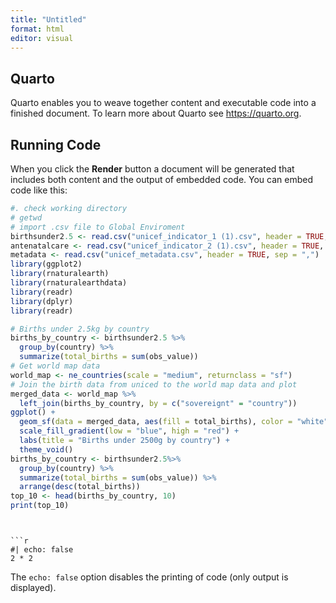 ```yaml
---
title: "Untitled"
format: html
editor: visual
---
```


## Quarto

Quarto enables you to weave together content and executable code into a finished document. To learn more about Quarto see <https://quarto.org>.

## Running Code

When you click the **Render** button a document will be generated that includes both content and the output of embedded code. You can embed code like this:

```r
#. check working directory
# getwd
# import .csv file to Global Enviroment
birthsunder2.5 <- read.csv("unicef_indicator_1 (1).csv", header = TRUE, sep = "," )
antenatalcare <- read.csv("unicef_indicator_2 (1).csv", header = TRUE, sep = ",")
metadata <- read.csv("unicef_metadata.csv", header = TRUE, sep = ",")
library(ggplot2)
library(rnaturalearth)
library(rnaturalearthdata)
library(readr)
library(dplyr)
library(readr)
```

```r
# Births under 2.5kg by country
births_by_country <- birthsunder2.5 %>%
  group_by(country) %>%
  summarize(total_births = sum(obs_value))
# Get world map data
world_map <- ne_countries(scale = "medium", returnclass = "sf")
# Join the birth data from uniced to the world map data and plot
merged_data <- world_map %>%
  left_join(births_by_country, by = c("sovereignt" = "country"))
ggplot() +
  geom_sf(data = merged_data, aes(fill = total_births), color = "white") +
  scale_fill_gradient(low = "blue", high = "red") +
  labs(title = "Births under 2500g by country") +
  theme_void()
births_by_country <- birthsunder2.5%>%
  group_by(country) %>%
  summarize(total_births = sum(obs_value)) %>%
  arrange(desc(total_births)) 
top_10 <- head(births_by_country, 10) 
print(top_10)
```

```r

```

```

```r
#| echo: false
2 * 2
```

The `echo: false` option disables the printing of code (only output is displayed).
